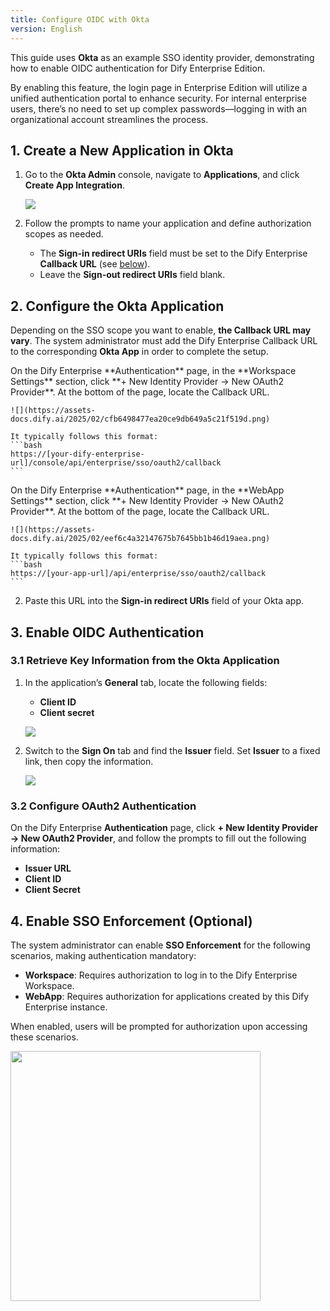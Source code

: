 ```yaml
---
title: Configure OIDC with Okta
version: English
---
```


This guide uses **Okta** as an example SSO identity provider, demonstrating how to enable OIDC authentication for Dify Enterprise Edition.

By enabling this feature, the login page in Enterprise Edition will utilize a unified authentication portal to enhance security. For internal enterprise users, there’s no need to set up complex passwords—logging in with an organizational account streamlines the process.

## 1. Create a New Application in Okta

1. Go to the **Okta Admin** console, navigate to **Applications**, and click **Create App Integration**.

   ![](/zh-cn/images/okta-oidc-1.png)

2. Follow the prompts to name your application and define authorization scopes as needed.

   - The **Sign-in redirect URIs** field must be set to the Dify Enterprise **Callback URL** (see [below](#2-configure-the-okta-application)).
   - Leave the **Sign-out redirect URIs** field blank.

## 2. Configure the Okta Application

Depending on the SSO scope you want to enable, **the Callback URL may vary**. The system administrator must add the Dify Enterprise Callback URL to the corresponding **Okta App** in order to complete the setup.

<Tabs>
  <Tab title="Workspace">
    On the Dify Enterprise **Authentication** page, in the **Workspace Settings** section, click **+ New Identity Provider → New OAuth2 Provider**. At the bottom of the page, locate the Callback URL.

    ![](https://assets-docs.dify.ai/2025/02/cfb6498477ea20ce9db649a5c21f519d.png)

    It typically follows this format:
    ```bash
    https://[your-dify-enterprise-url]/console/api/enterprise/sso/oauth2/callback
    ```
  </Tab>
  <Tab title="WebApp">
    On the Dify Enterprise **Authentication** page, in the **WebApp Settings** section, click **+ New Identity Provider → New OAuth2 Provider**. At the bottom of the page, locate the Callback URL.

    ![](https://assets-docs.dify.ai/2025/02/eef6c4a32147675b7645bb1b46d19aea.png)

    It typically follows this format:
    ```bash
    https://[your-app-url]/api/enterprise/sso/oauth2/callback
    ```
  </Tab>
</Tabs>

2. Paste this URL into the **Sign-in redirect URIs** field of your Okta app.

## 3. Enable OIDC Authentication

### 3.1 Retrieve Key Information from the Okta Application

1. In the application’s **General** tab, locate the following fields:
   - **Client ID**  
   - **Client secret**  

   ![](/zh-cn/images/okta-oidc-5.png)

2. Switch to the **Sign On** tab and find the **Issuer** field. Set **Issuer** to a fixed link, then copy the information.

   ![](https://assets-docs.dify.ai/2025/02/0cf3c5b1c3b662e48d65827ae3b34ca4.png)

### 3.2 Configure OAuth2 Authentication

On the Dify Enterprise **Authentication** page, click **+ New Identity Provider → New OAuth2 Provider**, and follow the prompts to fill out the following information:

- **Issuer URL**  
- **Client ID**  
- **Client Secret**  

## 4. Enable SSO Enforcement (Optional)

The system administrator can enable **SSO Enforcement** for the following scenarios, making authentication mandatory:

- **Workspace**: Requires authorization to log in to the Dify Enterprise Workspace.
- **WebApp**: Requires authorization for applications created by this Dify Enterprise instance.

When enabled, users will be prompted for authorization upon accessing these scenarios.

<img src="https://assets-docs.dify.ai/2025/02/87bf868d0058723607311265a57888c5.png" width="400" />